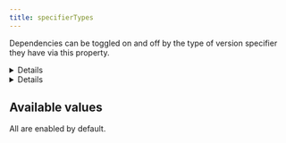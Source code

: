 ```yaml
---
title: specifierTypes
---
```



Dependencies can be toggled on and off by the type of version specifier they have via this property.

<Details title="Example: Only include `latest` and `workspace-protocol`">

**Only** `*` and `workspace:*`, `workspace:~` etc will be inspected:

```json title=".syncpackrc"
{
  "dependencyTypes": ["latest", "workspace-protocol"]
}
```

</Details>

<Details title="Example: Exclude `file`">

Everything **except** specifiers of the format `file:path/to/package.tgz` will be inspected:

```json title=".syncpackrc"
{
  "dependencyTypes": ["!file"]
}
```

</Details>

## Available values

All are enabled by default.

<SpecifierTypes />
